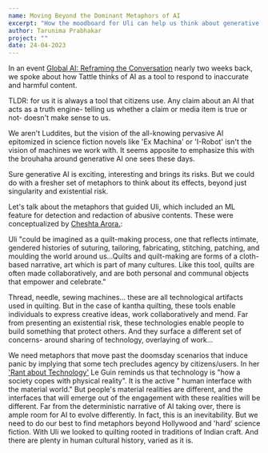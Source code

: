 ```yaml
---
name: Moving Beyond the Dominant Metaphors of AI
excerpt: "How the moodboard for Uli can help us think about generative AI"
author: Tarunima Prabhakar
project: ""
date: 24-04-2023
---
```


In an event [Global AI: Reframing the Conversation](https://events.stanford.edu/event/global_ai_reframing_the_conversation "Global AI: Reframing the Conversation") nearly two weeks back, we spoke about how Tattle thinks of AI as a tool to respond to inaccurate and harmful content.&#x20;

TLDR: for us it is always a tool that citizens use. Any claim about an AI that acts as a truth engine- telling us whether a claim or media item is true or not- doesn't make sense to us.

We aren't Luddites, but the vision of the all-knowing pervasive AI epitomized in science fiction novels like 'Ex Machina' or 'I-Robot' isn't the vision of machines we work with. It seems apposite to emphasize this with the brouhaha around generative AI one sees these days.

Sure generative AI is exciting, interesting and brings its risks. But we could do with a fresher set of metaphors to think about its effects, beyond just singularity and existential risk.

Let's talk about the metaphors that guided Uli, which included an ML feature for detection and redaction of abusive contents. These were conceptualized by [Cheshta Arora.](https://uli.tattle.co.in/blog/making-of-mar-2022 "Uli"):

Uli "could be imagined as a quilt-making process, one that reflects intimate, gendered histories of suturing, tailoring, fabricating, stitching, patching, and moulding the world around us...Quilts and quilt-making are forms of a cloth-based narrative, art which is part of many cultures. Like this tool, quilts are often made collaboratively, and are both personal and communal objects that empower and celebrate."

Thread, needle, sewing machines... these are all technological artifacts used in quilting. But in the case of kantha quilting, these tools enable individuals to express creative ideas, work collaboratively and mend. Far from presenting an existential risk, these technologies enable people to build something that protect others. And they surface a different set of concerns- around sharing of technology, overlaying of work...

We need metaphors that move past the doomsday scenarios that induce panic by implying that some tech precludes agency by citizens/users. In her ['Rant about Technology'](<[https://t.co/hmE7SUvFj5](http://www.ursulakleguinarchive.com/Note-Technology.html)>) Le Guin reminds us that technology is "how a society copes with physical reality". It is the active " human interface with the material world." But people's material realities are different, and the interfaces that will emerge out of the engagement with these realities will be different. Far from the deterministic narrative of AI taking over, there is ample room for AI to evolve differently. In fact, this is an inevitability. But we need to do our best to find metaphors beyond Hollywood and 'hard' science fiction. With Uli we looked to quilting rooted in traditions of Indian craft. And there are plenty in human cultural history, varied as it is.
